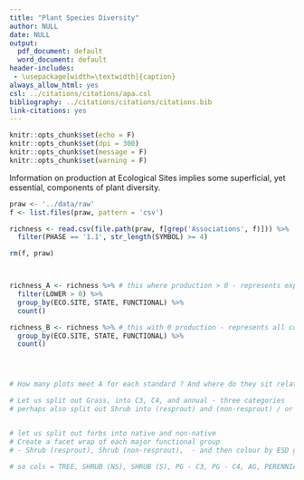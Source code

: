 ```yaml
---
title: "Plant Species Diversity"
author: NULL
date: NULL
output:
  pdf_document: default
  word_document: default
header-includes:
 - \usepackage[width=\textwidth]{caption}
always_allow_html: yes
csl: ../citations/citations/apa.csl
bibliography: ../citations/citations/citations.bib
link-citations: yes
---
```


```r
knitr::opts_chunk$set(echo = F)
knitr::opts_chunk$set(dpi = 300) 
knitr::opts_chunk$set(message = F)
knitr::opts_chunk$set(warning = F)
```

Information on production at Ecological Sites implies some superficial, yet essential, components of plant diversity. 

```r
praw <- '../data/raw'
f <- list.files(praw, pattern = 'csv')

richness <- read.csv(file.path(praw, f[grep('Associations', f)])) %>% 
  filter(PHASE == '1.1', str_length(SYMBOL) >= 4)  

rm(f, praw)
```

```r

```

```r

```

```r

richness_A <- richness %>% # this where production > 0 - represents expected richness for a site
  filter(LOWER > 0) %>% 
  group_by(ECO.SITE, STATE, FUNCTIONAL) %>% 
  count()   

richness_B <- richness %>% # this with 0 production - represents all core gamma richness by ESD ??
  group_by(ECO.SITE, STATE, FUNCTIONAL) %>% 
  count()




# How many plots meet A for each standard ? And where do they sit relative to B ?

# Let us split out Grass, into C3, C4, and annual - three categories
# perhaps also split out Shrub into (resprout) and (non-resprout) / or narrow leaf / broadleaf


# let us split out forbs into native and non-native
# Create a facet wrap of each major functional group
# - Shrub (resprout), Shrub (non-resprout),  - and then colour by ESD group.

# so cols = TREE, SHRUB (NS), SHRUB (S), PG - C3, PG - C4, AG, PERENNIAL FORB, ANNUAL FORB,   

```


```r

```


```r

```


```r

```






